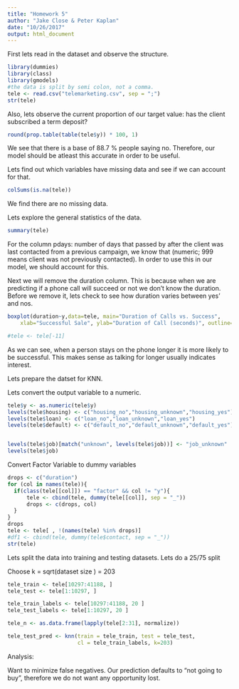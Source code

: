 ```yaml
---
title: "Homework 5"
author: "Jake Close & Peter Kaplan"
date: "10/26/2017"
output: html_document
---
```



First lets read in the dataset and observe the structure.
```r
library(dummies)
library(class)
library(gmodels)
#the data is split by semi colon, not a comma.
tele <- read.csv("telemarketing.csv", sep = ";")
str(tele)
```

Also, lets observe the current proportion of our target value: has the client subscribed a term deposit?

```r
round(prop.table(table(tele$y)) * 100, 1)
```
We see that there is a base of 88.7 % people saying no. Therefore, our model should be atleast this accurate in order to be useful.


Lets find out which variables have missing data and see if we can account for that.
```r
colSums(is.na(tele))
```
We find there are no missing data.

Lets explore the general statistics of the data.
```r
summary(tele)
```
For the column pdays: number of days that passed by after the client was last contacted from a previous campaign, we know that  (numeric; 999 means client was not previously contacted). In order to use this in our model, we should account for this.




Next we will remove the duration column. This is because when we are predicting if a phone call will succeed or not we don't know the duration. Before we remove it, lets check to see how duration varies between yes' and nos. 
```r

boxplot(duration~y,data=tele, main="Duration of Calls vs. Success", 
  	xlab="Successful Sale", ylab="Duration of Call (seconds)", outline=FALSE)

#tele <- tele[-11]

```
As we can see, when a person stays on the phone longer it is more likely to be successful. This makes sense as talking for longer usually indicates interest.

Lets prepare the datset for KNN.

Lets convert the output variable to a numeric.
```r
tele$y <- as.numeric(tele$y)
levels(tele$housing) <- c("housing_no","housing_unknown","housing_yes")
levels(tele$loan) <- c("loan_no","loan_unknown","loan_yes")
levels(tele$default) <- c("default_no","default_unknown","default_yes")


levels(tele$job)[match("unknown", levels(tele$job))] <- "job_unknown"
levels(tele$job)

```


Convert Factor Variable to dummy variables
```r
drops <- c("duration")
for (col in names(tele)){
  if(class(tele[[col]]) == "factor" && col != "y"){
      tele <- cbind(tele, dummy(tele[[col]], sep = "_"))
      drops <- c(drops, col)
  }
}
drops
tele <- tele[ , !(names(tele) %in% drops)]
#df1 <- cbind(tele, dummy(tele$contact, sep = "_"))
str(tele)
```


Lets split the data into training and testing datasets. Lets do a 25/75 split

Choose k  = sqrt(dataset size ) = 203
```r
tele_train <- tele[10297:41188, ]
tele_test <- tele[1:10297, ]

tele_train_labels <- tele[10297:41188, 20 ]
tele_test_labels <- tele[1:10297, 20 ]

tele_n <- as.data.frame(lapply(tele[2:31], normalize))

tele_test_pred <- knn(train = tele_train, test = tele_test,
                      cl = tele_train_labels, k=203)
```

Analysis:

Want to minimize false negatives. Our prediction defaults to "not going to buy", therefore we do not want any opportunity lost.
